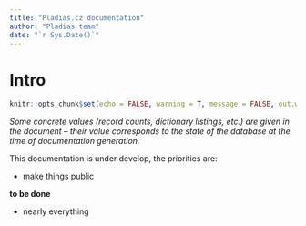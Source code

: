 ```yaml
--- 
title: "Pladias.cz documentation"
author: "Pladias team"
date: "`r Sys.Date()`"
---
```

# Intro

```r
knitr::opts_chunk$set(echo = FALSE, warning = T, message = FALSE, out.width="90%", fig.height = 6, fig.width = 10, dpi=60)
```

*Some concrete values (record counts, dictionary listings, etc.) are given in the document -- their value corresponds to the state of the database at the time of documentation generation.*

This documentation is under develop, the priorities are:

* make things public

**to be done**

* nearly everything

[comment]: <> (https://stackoverflow.com/questions/50293383/bookdown-where-to-load-packages)